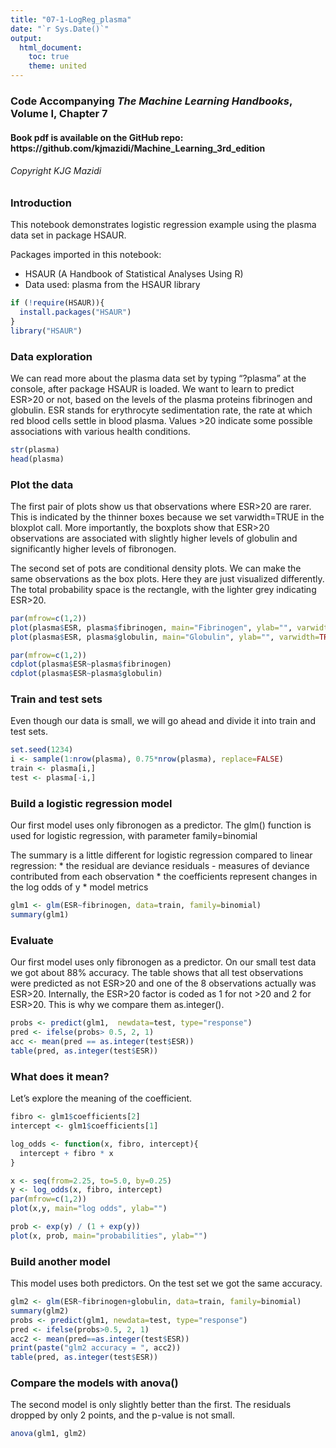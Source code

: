 ```yaml
---
title: "07-1-LogReg_plasma"
date: "`r Sys.Date()`"
output:
  html_document:
    toc: true
    theme: united
---
```


### Code Accompanying ***The Machine Learning Handbooks***, Volume I, Chapter 7

#### Book pdf is available on the GitHub repo: https://github.com/kjmazidi/Machine_Learning_3rd_edition

###### Copyright KJG Mazidi

### Introduction

This notebook demonstrates logistic regression example using the plasma data set in package HSAUR.

Packages imported in this notebook: 

- HSAUR (A Handbook of Statistical Analyses Using R)
- Data used: plasma from the HSAUR library

```r
if (!require(HSAUR)){
  install.packages("HSAUR")
}
library("HSAUR")
```

### Data exploration

We can read more about the plasma data set by typing "?plasma" at the console, after package HSAUR is loaded. We want to learn to predict ESR>20 or not, based on the levels of the plasma proteins fibrinogen and globulin. ESR stands for erythrocyte sedimentation rate, the rate at which red blood cells settle in blood plasma. Values >20 indicate some possible associations with various health conditions. 

```r
str(plasma)
head(plasma)
```

### Plot the data

The first pair of plots show us that observations where ESR>20 are rarer. This is indicated by the thinner boxes because we set varwidth=TRUE in the bloxplot call. More importantly, the boxplots show that ESR>20 observations are associated with slightly higher levels of globulin and significantly higher levels of fibronogen. 

The second set of pots are conditional density plots. We can make the same observations as the box plots. Here they are just visualized differently. The total probability space is the rectangle, with the lighter grey indicating ESR>20.

```r
par(mfrow=c(1,2))
plot(plasma$ESR, plasma$fibrinogen, main="Fibrinogen", ylab="", varwidth=TRUE)
plot(plasma$ESR, plasma$globulin, main="Globulin", ylab="", varwidth=TRUE)

par(mfrow=c(1,2))
cdplot(plasma$ESR~plasma$fibrinogen)
cdplot(plasma$ESR~plasma$globulin)
```

### Train and test sets

Even though our data is small, we will go ahead and divide it into train and test sets. 

```r
set.seed(1234)
i <- sample(1:nrow(plasma), 0.75*nrow(plasma), replace=FALSE)
train <- plasma[i,]
test <- plasma[-i,]
```


### Build a logistic regression model

Our first model uses only fibronogen as a predictor. The glm() function is used for logistic regression, with parameter family=binomial

The summary is a little different for logistic regression compared to linear regression:
* the residual are deviance residuals - measures of deviance contributed from each observation
* the coefficients represent changes in the log odds of y
* model metrics

```r
glm1 <- glm(ESR~fibrinogen, data=train, family=binomial)
summary(glm1)
```
### Evaluate

Our first model uses only fibronogen as a predictor. On our small test data we got about 88% accuracy. The table shows that all test observations were predicted as not ESR>20 and one of the 8 observations actually was ESR>20. Internally, the ESR>20 factor is coded as 1 for not >20 and 2 for ESR>20. This is why we compare them as.integer(). 

```r
probs <- predict(glm1,  newdata=test, type="response")
pred <- ifelse(probs> 0.5, 2, 1)
acc <- mean(pred == as.integer(test$ESR))
table(pred, as.integer(test$ESR))

```

### What does it mean?

Let's explore the meaning of the coefficient.

```r
fibro <- glm1$coefficients[2]
intercept <- glm1$coefficients[1]

log_odds <- function(x, fibro, intercept){
  intercept + fibro * x
}

x <- seq(from=2.25, to=5.0, by=0.25)
y <- log_odds(x, fibro, intercept)
par(mfrow=c(1,2))
plot(x,y, main="log odds", ylab="")

prob <- exp(y) / (1 + exp(y))
plot(x, prob, main="probabilities", ylab="")
```


### Build another model

This model uses both predictors. On the test set we got the same accuracy. 

```r
glm2 <- glm(ESR~fibrinogen+globulin, data=train, family=binomial)
summary(glm2)
probs <- predict(glm1, newdata=test, type="response")
pred <- ifelse(probs>0.5, 2, 1)
acc2 <- mean(pred==as.integer(test$ESR))
print(paste("glm2 accuracy = ", acc2))
table(pred, as.integer(test$ESR))
```

### Compare the models with anova()

The second model is only slightly better than the first. The residuals dropped by only 2 points, and the p-value is not small. 

```r
anova(glm1, glm2)
```
